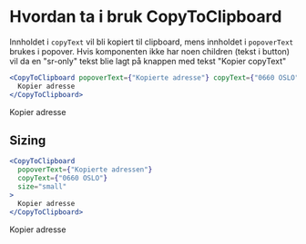 
<Meta title="ds-react-internal/copy-to-clipboard/intro" />

# Hvordan ta i bruk CopyToClipboard

Innholdet i `copyText` vil bli kopiert til clipboard, mens innholdet i `popoverText`
brukes i popover. Hvis komponenten ikke har noen children (tekst i button) vil da en "sr-only" tekst blie
lagt på knappen med tekst "Kopier copyText"

```jsx
<CopyToClipboard popoverText={"Kopierte adresse"} copyText={"0660 OSLO"}>
  Kopier adresse
</CopyToClipboard>
```

<Canvas>
  <CopyToClipboard popoverText={"Kopiert adresse"} copyText={"0660 OSLO"}>
    Kopier adresse
  </CopyToClipboard>
</Canvas>

## Sizing

```jsx
<CopyToClipboard
  popoverText={"Kopierte adressen"}
  copyText={"0660 OSLO"}
  size="small"
>
  Kopier adresse
</CopyToClipboard>
```

<Canvas>
  <CopyToClipboard
    popoverText={"Kopierte adressen"}
    copyText={"0660 OSLO"}
    size="small"
  >
    Kopier adresse
  </CopyToClipboard>
</Canvas>
